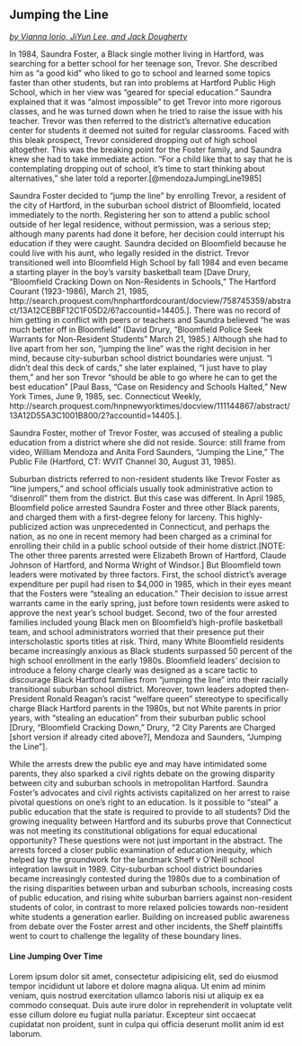 ## Jumping the Line
*[by Vianna Iorio, JiYun Lee, and Jack Dougherty](#contributors)*

In 1984, Saundra Foster, a Black single mother living in Hartford, was searching for a better school for her teenage son, Trevor. She described him as "a good kid" who liked to go to school and learned some topics faster than other students, but ran into problems at Hartford Public High School, which in her view was “geared for special education.” Saundra explained that it was “almost impossible”  to get Trevor into more rigorous classes, and he was turned down when he tried to raise the issue with his teacher. Trevor was then referred to the district’s alternative education center for students it deemed not suited for regular classrooms. Faced with this bleak prospect, Trevor considered dropping out of high school altogether. This was the breaking point for the Foster family, and Saundra knew she had to take immediate action. “For a child like that to say that he is contemplating dropping out of school, it’s time to start thinking about alternatives,” she later told a reporter.[@mendozaJumpingLine1985]

Saundra Foster decided to "jump the line" by enrolling Trevor, a resident of the city of Hartford, in the suburban school district of Bloomfield, located immediately to the north. Registering her son to attend a public school outside of her legal residence, without permission,  was a serious step; although many parents had done it before, her decision could interrupt his education if they were caught. Saundra decided on Bloomfield because he could live with his aunt, who legally resided in the district. Trevor transitioned well into Bloomfield High School by fall 1984 and even became a starting player in the boy’s varsity basketball team [Dave Drury, “Bloomfield Cracking Down on Non-Residents in Schools,” The Hartford Courant (1923-1986), March 21, 1985, http://search.proquest.com/hnphartfordcourant/docview/758745359/abstract/13A12CEBBF12C1F05D2/6?accountid=14405.]. There was no record of him getting in conflict with peers or teachers and Saundra believed “he was much better off in Bloomfield” (David Drury, "Bloomfield Police Seek Warrants for Non-Resident Students" March 21, 1985.) Although she had to live apart from her son, “jumping the line” was the right decision in her mind, because city-suburban school district boundaries were unjust. “I didn’t deal this deck of cards,” she later explained, “I just have to play them,” and her son Trevor “should be able to go where he can to get the best education” [Paul Bass, “Case on Residency and Schools Halted,” New York Times, June 9, 1985, sec. Connecticut Weekly, http://search.proquest.com/hnpnewyorktimes/docview/111144867/abstract/13A12D55A3C1001B800/2?accountid=14405.].

Saundra Foster, mother of Trevor Foster, was accused of stealing a public education from a district where she did not reside. Source: still frame from video, William Mendoza and Anita Ford Saunders, “Jumping the Line,” The Public File (Hartford, CT: WVIT Channel 30, August 31, 1985).

Suburban districts referred to non-resident students like Trevor Foster as “line jumpers,” and school officials usually took administrative action to “disenroll” them from the district. But this case was different. In April 1985, Bloomfield police arrested Saundra Foster and three other Black parents, and charged them with a first-degree felony for larceny. This highly-publicized action was unprecedented in Connecticut, and perhaps the nation, as no one in recent memory had been charged as a criminal for enrolling their child in a public school outside of their home district.[NOTE: The other three parents arrested were Elizabeth Brown of Hartford, Claude Johnson of Hartford, and Norma Wright of Windsor.] But Bloomfield town leaders were motivated by three factors. First, the school district’s average expenditure per pupil had risen to $4,000 in 1985, which in their eyes meant that the Fosters were “stealing an education.” Their decision to issue arrest warrants came in the early spring, just before town residents were asked to approve the next year’s school budget. Second, two of the four arrested families included young Black men on Bloomfield’s high-profile basketball team, and school administrators worried that their presence put their interscholastic sports titles at risk. Third, many White Bloomfield residents became increasingly anxious as Black students surpassed 50 percent of the high school enrollment in the early 1980s. Bloomfield leaders’ decision to introduce a felony charge clearly was designed as a scare tactic to discourage Black Hartford families from “jumping the line” into their racially transitional suburban school district. Moreover, town leaders adopted then-President Ronald Reagan’s racist “welfare queen” stereotype to specifically charge Black Hartford parents in the 1980s, but not White parents in prior years, with “stealing an education” from their suburban public school [Drury, “Bloomfield Cracking Down,” Drury, “2 City Parents are Charged [short version if already cited above?], Mendoza and Saunders, “Jumping the Line”].

While the arrests drew the public eye and may have intimidated some parents, they also sparked a civil rights debate on the growing disparity between city and suburban schools in metropolitan Hartford. Saundra Foster’s advocates and civil rights activists capitalized on her arrest to raise pivotal questions on one’s right to an education. Is it possible to “steal” a public education that the state is required to provide to all students? Did the growing inequality between Hartford and its suburbs prove that Connecticut was not meeting its constitutional obligations for equal educational opportunity? These questions were not just important in the abstract. The arrests forced a closer public examination of education inequity, which helped lay the groundwork for the landmark Sheff v O’Neill school integration lawsuit in 1989. City-suburban school district boundaries became increasingly contested during the 1980s due to a combination of the rising disparities between urban and suburban schools, increasing costs of public education, and rising white suburban barriers against non-resident students of color, in contrast to more relaxed policies towards non-resident white students a generation earlier. Building on increased public awareness from debate over the Foster arrest and other incidents, the Sheff plaintiffs went to court to challenge the legality of these boundary lines.   

#### Line Jumping Over Time {-}
Lorem ipsum dolor sit amet, consectetur adipisicing elit, sed do eiusmod tempor incididunt ut labore et dolore magna aliqua. Ut enim ad minim veniam, quis nostrud exercitation ullamco laboris nisi ut aliquip ex ea commodo consequat. Duis aute irure dolor in reprehenderit in voluptate velit esse cillum dolore eu fugiat nulla pariatur. Excepteur sint occaecat cupidatat non proident, sunt in culpa qui officia deserunt mollit anim id est laborum.
